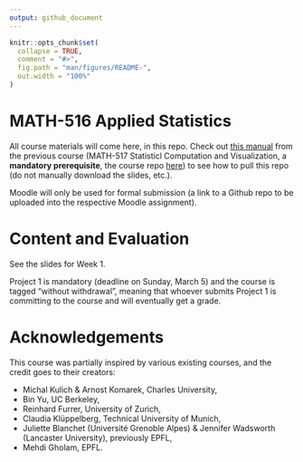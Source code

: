 ```yaml
---
output: github_document
---
```


<!-- README.md is generated from README.Rmd. Please edit that file -->

```r
knitr::opts_chunk$set(
  collapse = TRUE,
  comment = "#>",
  fig.path = "man/figures/README-",
  out.width = "100%"
)
```

# MATH-516 Applied Statistics

<!-- badges: start -->
<!-- badges: end -->

All course materials will come here, in this repo. Check out [this manual](https://htmlpreview.github.io/?https://github.com/TMasak/StatComp/blob/master/Manuals/02_Github.html) from the previous course (MATH-517 Statisticl Computation and Visualization, a **mandatory prerequisite**, the course repo [here](https://github.com/TMasak/StatComp)) to see how to pull this repo (do not manually download the slides, etc.).

Moodle will only be used for formal submission (a link to a Github repo to be uploaded into the respective Moodle assignment).

# Content and Evaluation

See the slides for Week 1.

Project 1 is mandatory (deadline on Sunday, March 5) and the course is tagged "without withdrawal", meaning that whoever submits Project 1 is committing to the course and will eventually get a grade.

# Acknowledgements

This course was partially inspired by various existing courses, and the credit goes to their creators:

* Michal Kulich & Arnost Komarek, Charles University,
* Bin Yu, UC Berkeley,
* Reinhard Furrer, University of Zurich,
* Claudia Klüppelberg, Technical University of Munich,
* Juliette Blanchet (Université Grenoble Alpes) & Jennifer Wadsworth (Lancaster University), previously EPFL,
* Mehdi Gholam, EPFL.

  
  
  


